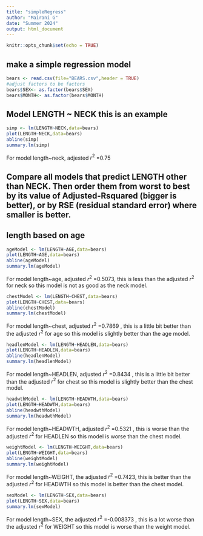 ```yaml
---
title: "simpleRegress"
author: "Mairani G"
date: "Summer 2024"
output: html_document
---
```


```r
knitr::opts_chunk$set(echo = TRUE)
```

## make a simple regression model

```r
bears <- read.csv(file="BEARS.csv",header = TRUE)
#adjust factors to be factors
bears$SEX<- as.factor(bears$SEX)
bears$MONTH<- as.factor(bears$MONTH)
```

## Model LENGTH ~ NECK  this is an example  

```r
simp <- lm(LENGTH~NECK,data=bears)
plot(LENGTH~NECK,data=bears)
abline(simp)
summary.lm(simp)
```

For model length~neck, adjested $r^2$ =0.75   

## Compare all models that predict LENGTH other than NECK. Then order them from worst to best by its value of Adjusted-Rsquared (bigger is better), or by RSE (residual standard error) where smaller is better. 

## length based on age


```r
ageModel <- lm(LENGTH~AGE,data=bears)
plot(LENGTH~AGE,data=bears)
abline(ageModel)
summary.lm(ageModel)
```

For model length~age, adjusted $r^2$ =0.5073, this is less than the adjusted $r^2$ for neck so this model is not as good as the neck model.  

```r
chestModel <- lm(LENGTH~CHEST,data=bears)
plot(LENGTH~CHEST,data=bears)
abline(chestModel)
summary.lm(chestModel)
```
For model length~chest, adjusted $r^2$ =0.7869 , this is a little bit better than the adjusted $r^2$ for age so this model is slightly better than the age model.  

```r
headlenModel <- lm(LENGTH~HEADLEN,data=bears)
plot(LENGTH~HEADLEN,data=bears)
abline(headlenModel)
summary.lm(headlenModel)
```

For model length~HEADLEN, adjusted $r^2$ =0.8434  , this is a little bit better than the adjusted $r^2$ for chest so this model is slightly better than the chest model.  

```r
headwthModel <- lm(LENGTH~HEADWTH,data=bears)
plot(LENGTH~HEADWTH,data=bears)
abline(headwthModel)
summary.lm(headwthModel)
```
For model length~HEADWTH, adjusted $r^2$ =0.5321   , this is worse than the adjusted $r^2$ for HEADLEN so this model is worse than the chest model.  

```r
weightModel <- lm(LENGTH~WEIGHT,data=bears)
plot(LENGTH~WEIGHT,data=bears)
abline(weightModel)
summary.lm(weightModel)
```

For model length~WEIGHT, the adjusted $r^2$ =0.7423, this is better than the adjusted $r^2$ for HEADWTH so this model is better than the chest model. 

```r
sexModel <- lm(LENGTH~SEX,data=bears)
plot(LENGTH~SEX,data=bears)
summary.lm(sexModel)
```

For model length~SEX, the adjusted $r^2$ =-0.008373 , this is a lot worse than the adjusted $r^2$ for WEIGHT so this model is worse than the weight model.  



